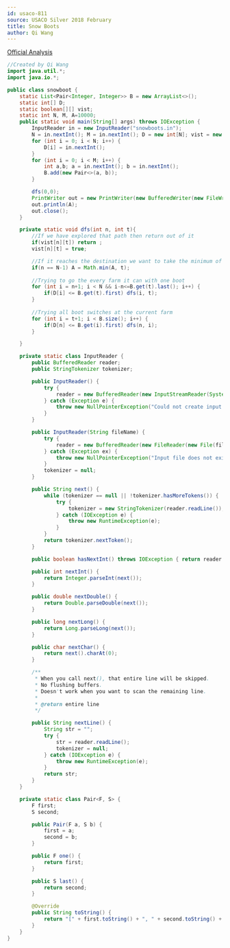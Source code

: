 ```yaml
---
id: usaco-811
source: USACO Silver 2018 February
title: Snow Boots
author: Qi Wang
---
```


[Official Analysis](http://www.usaco.org/current/data/sol_snowboots_silver_feb18.html)

<LanguageSection>
<JavaSection>

```java
//Created by Qi Wang
import java.util.*;
import java.io.*;

public class snowboot {
    static List<Pair<Integer, Integer>> B = new ArrayList<>();
    static int[] D;
    static boolean[][] vist;
    static int N, M, A=10000;
    public static void main(String[] args) throws IOException {
        InputReader in = new InputReader("snowboots.in");
        N = in.nextInt(); M = in.nextInt(); D = new int[N]; vist = new boolean[N+1][M+1];
        for (int i = 0; i < N; i++) {
            D[i] = in.nextInt();
        }
        for (int i = 0; i < M; i++) {
            int a,b; a = in.nextInt(); b = in.nextInt();
            B.add(new Pair<>(a, b));
        }

        dfs(0,0);
        PrintWriter out = new PrintWriter(new BufferedWriter(new FileWriter("snowboots.out")));
        out.println(A);
        out.close();
    }

    private static void dfs(int n, int t){
        //If we have explored that path then return out of it
        if(vist[n][t]) return ;
        vist[n][t] = true;

        //If it reaches the destination we want to take the minimum of what we have and what we got
        if(n == N-1) A = Math.min(A, t);
        
        //Trying to go the every farm it can with one boot
        for (int i = n+1; i < N && i-n<=B.get(t).last(); i++) {
            if(D[i] <= B.get(t).first) dfs(i, t);
        }
        
        //Trying all boot switches at the current farm
        for (int i = t+1; i < B.size(); i++) {
            if(D[n] <= B.get(i).first) dfs(n, i);
        }

    }

    private static class InputReader {
        public BufferedReader reader;
        public StringTokenizer tokenizer;

        public InputReader() {
            try {
                reader = new BufferedReader(new InputStreamReader(System.in), 32768);
            } catch (Exception e) {
                throw new NullPointerException("Could not create input stream");
            }
        }

        public InputReader(String fileName) {
            try {
                reader = new BufferedReader(new FileReader(new File(fileName)), 32768);
            } catch (Exception ex) {
                throw new NullPointerException("Input file does not exist! Put it in the project folder.");
            }
            tokenizer = null;
        }

        public String next() {
            while (tokenizer == null || !tokenizer.hasMoreTokens()) {
                try {
                    tokenizer = new StringTokenizer(reader.readLine());
                } catch (IOException e) {
                    throw new RuntimeException(e);
                }
            }
            return tokenizer.nextToken();
        }

        public boolean hasNextInt() throws IOException { return reader.ready(); }

        public int nextInt() {
            return Integer.parseInt(next());
        }

        public double nextDouble() {
            return Double.parseDouble(next());
        }

        public long nextLong() {
            return Long.parseLong(next());
        }

        public char nextChar() {
            return next().charAt(0);
        }

        /**
         * When you call next(), that entire line will be skipped.
         * No flushing buffers.
         * Doesn't work when you want to scan the remaining line.
         *
         * @return entire line
         */

        public String nextLine() {
            String str = "";
            try {
                str = reader.readLine();
                tokenizer = null;
            } catch (IOException e) {
                throw new RuntimeException(e);
            }
            return str;
        }
    }

    private static class Pair<F, S> {
        F first;
        S second;

        public Pair(F a, S b) {
            first = a;
            second = b;
        }

        public F one() {
            return first;
        }

        public S last() {
            return second;
        }

        @Override
        public String toString() {
            return "[" + first.toString() + ", " + second.toString() + "]";
        }
    }
}
```

<JavaSection>
<LanguageSection>
